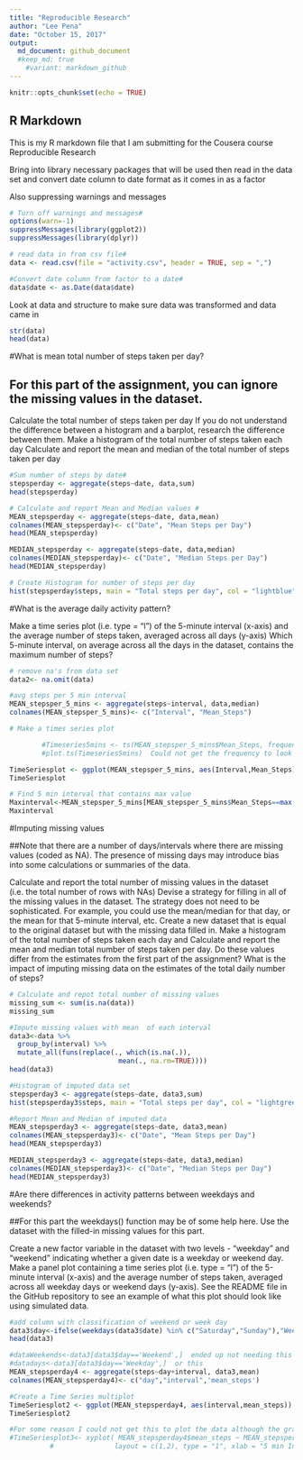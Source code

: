 ---
title: "Reproducible Research"
author: "Lee Pena"
date: "October 15, 2017"
output: 
  md_document: github_document
  #keep_md: true
    #variant: markdown_github
---

```{r setup, include=FALSE}
knitr::opts_chunk$set(echo = TRUE)
```

## R Markdown

This is my R markdown file that I am submitting for the Cousera course Reproducible Research


Bring into library necessary packages that will be used then read in the data set and convert date column to date format as it comes in as a factor

Also suppressing warnings and messages

```{r}
# Turn off warnings and messages#
options(warn=-1)
suppressMessages(library(ggplot2))
suppressMessages(library(dplyr))

# read data in from csv file#
data <- read.csv(file = "activity.csv", header = TRUE, sep = ",")

#Convert date column from factor to a date#
data$date <- as.Date(data$date)
```

Look at data and structure to make sure data was transformed and data came in 

```{r}

str(data)
head(data)
```

#What is mean total number of steps taken per day?

## For this part of the assignment, you can ignore the missing values in the dataset.

Calculate the total number of steps taken per day
If you do not understand the difference between a histogram and a barplot, research the difference between them. Make a histogram of the total number of steps taken each day
Calculate and report the mean and median of the total number of steps taken per day
```{r}

#Sum number of steps by date#
stepsperday <- aggregate(steps~date, data,sum)
head(stepsperday)

# Calculate and report Mean and Median values #
MEAN_stepsperday <- aggregate(steps~date, data,mean)
colnames(MEAN_stepsperday)<- c("Date", "Mean Steps per Day")
head(MEAN_stepsperday)

MEDIAN_stepsperday <- aggregate(steps~date, data,median)
colnames(MEDIAN_stepsperday)<- c("Date", "Median Steps per Day")
head(MEDIAN_stepsperday)

# Create Histogram for number of steps per day
hist(stepsperday$steps, main = "Total steps per day", col = "lightblue", xlab = "Steps Taken in Day", ylab = "Number of Days Occurred")
```

#What is the average daily activity pattern?

Make a time series plot (i.e. type = "l") of the 5-minute interval (x-axis) and the average number of steps taken, averaged across all days (y-axis)
Which 5-minute interval, on average across all the days in the dataset, contains the maximum number of steps?

```{r}
# remove na's from data set
data2<- na.omit(data)

#avg steps per 5 min interval
MEAN_stepsper_5_mins <- aggregate(steps~interval, data,median)
colnames(MEAN_stepsper_5_mins)<- c("Interval", "Mean_Steps")

# Make a times series plot

        #Timeseries5mins <- ts(MEAN_stepsper_5_mins$Mean_Steps, frequency = 105120 )
        #plot.ts(Timeseries5mins)  Could not get the frequency to look correct on x axis

TimeSeriesplot <- ggplot(MEAN_stepsper_5_mins, aes(Interval,Mean_Steps)) + geom_line() + xlab("5 min interval") + ylab("Mean Steps")
TimeSeriesplot

# Find 5 min interval that contains max value
Maxinterval<-MEAN_stepsper_5_mins[MEAN_stepsper_5_mins$Mean_Steps==max(MEAN_stepsper_5_mins$Mean_Steps),]
Maxinterval
```

#Imputing missing values

##Note that there are a number of days/intervals where there are missing values (coded as NA). The presence of missing days may introduce bias into some calculations or summaries of the data.

Calculate and report the total number of missing values in the dataset (i.e. the total number of rows with NAs)
Devise a strategy for filling in all of the missing values in the dataset. The strategy does not need to be sophisticated. For example, you could use the mean/median for that day, or the mean for that 5-minute interval, etc.
Create a new dataset that is equal to the original dataset but with the missing data filled in.
Make a histogram of the total number of steps taken each day and Calculate and report the mean and median total number of steps taken per day. Do these values differ from the estimates from the first part of the assignment? What is the impact of imputing missing data on the estimates of the total daily number of steps?
```{r}
# Calculate and repot total number of missing values
missing_sum <- sum(is.na(data))
missing_sum

#Impute missing values with mean  of each interval
data3<-data %>%
  group_by(interval) %>% 
  mutate_all(funs(replace(., which(is.na(.)),
                           mean(., na.rm=TRUE))))
head(data3)

#Histogram of imputed data set
stepsperday3 <- aggregate(steps~date, data3,sum)
hist(stepsperday3$steps, main = "Total steps per day", col = "lightgreen", xlab = "Steps Taken in Day", ylab = "Number of Days Occurred")

#Report Mean and Median of imputed data
MEAN_stepsperday3 <- aggregate(steps~date, data3,mean)
colnames(MEAN_stepsperday3)<- c("Date", "Mean Steps per Day")
head(MEAN_stepsperday3)

MEDIAN_stepsperday3 <- aggregate(steps~date, data3,median)
colnames(MEDIAN_stepsperday3)<- c("Date", "Median Steps per Day")
head(MEDIAN_stepsperday3)
```

#Are there differences in activity patterns between weekdays and weekends?

##For this part the weekdays() function may be of some help here. Use the dataset with the filled-in missing values for this part.

Create a new factor variable in the dataset with two levels - "weekday" and "weekend" indicating whether a given date is a weekday or weekend day.
Make a panel plot containing a time series plot (i.e. type = "l") of the 5-minute interval (x-axis) and the average number of steps taken, averaged across all weekday days or weekend days (y-axis). See the README file in the GitHub repository to see an example of what this plot should look like using simulated data.
```{r}
#add column with classification of weekend or week day
data3$day<-ifelse(weekdays(data3$date) %in% c("Saturday","Sunday"),"Weekend", "Weekday")
head(data3)

#dataWeekends<-data3[data3$day=='Weekend',]  ended up not needing this
#datadays<-data3[data3$day=='Weekday',]  or this
MEAN_stepsperday4 <- aggregate(steps~day+interval, data3,mean)
colnames(MEAN_stepsperday4)<- c("day","interval",'mean_steps')

#Create a Time Series multiplot
TimeSeriesplot2 <- ggplot(MEAN_stepsperday4, aes(interval,mean_steps)) + geom_line() + xlab("5 min interval")+ ylab("Mean Steps") +ggtitle("Mean Steps over Time")+facet_grid(day~.,labeller = label_parsed)
TimeSeriesplot2

#For some reason I could not get this to plot the data although the graph was created
#TimeSeriesplot3<- xyplot( MEAN_stepsperday4$mean_steps ~ MEAN_stepsperday4$interval | MEAN_stepsperday4$day,
          #               layout = c(1,2), type = "1", xlab = "5 min Interval", ylab = "Mean Steps")
```